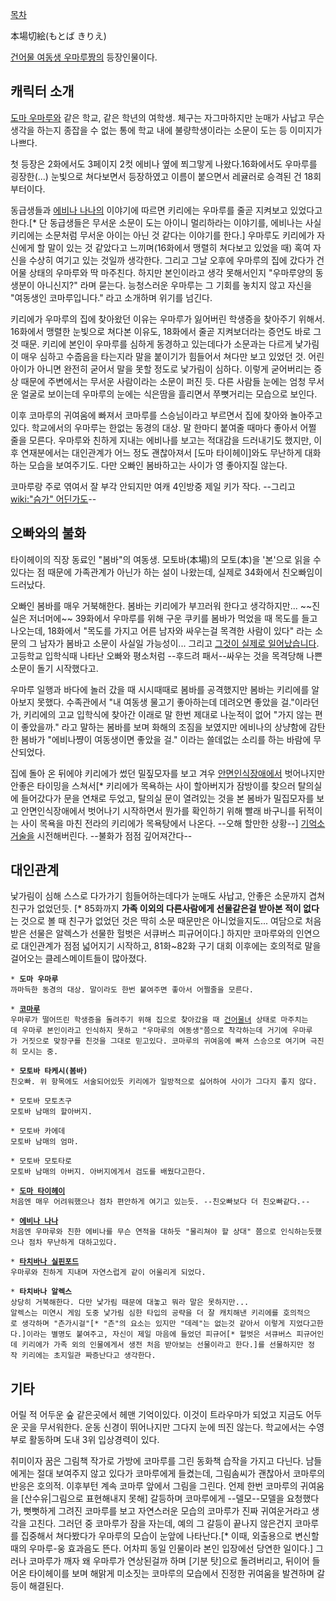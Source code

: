[[목차]]

本場切絵(もとば きりえ)

[[건어물 여동생 우마루짱]]의 등장인물이다.
== 캐릭터 소개 ==
[[도마 우마루]]와 같은 학교, 같은 학년의 여학생. 체구는 자그마하지만 눈매가 사납고 무슨 생각을 하는지 종잡을 수 없는 통에 학교 내에 불량학생이라는 소문이 도는 등 이미지가 나쁘다. 

첫 등장은 2화에서도 3페이지 2컷 에비나 옆에 쬐그맣게 나왔다.16화에서도 우마루를 굉장한(...) 눈빛으로 쳐다보면서 등장하였고 이름이 붙으면서 레귤러로 승격된 건 18회부터이다.

동급생들과 [[에비나 나나]]의 이야기에 따르면 키리에는 우마루를 줄곧 지켜보고 있었다고 한다.[* 단 동급생들은 무서운 소문이 도는 아이니 멀리하라는 이야기를, 에비나는 사실 키리에는 소문처럼 무서운 아이는 아닌 것 같다는 이야기를 한다.] 우마루도 키리에가 자신에게 할 말이 있는 것 같았다고 느끼며(16화에서 맹렬히 쳐다보고 있었을 때) 혹여 자신을 수상히 여기고 있는 것일까 생각한다. 그리고 그날 오후에 우마루의 집에 갔다가 건어물 상태의 우마루와 딱 마주친다. 하지만 본인이라고 생각 못해서인지 "우마루양의 동생분이 아니신지?" 라며 묻는다. 능청스러운 우마루는 그 기회를 놓치지 않고 자신을 "여동생인 코마루입니다." 라고 소개하며 위기를 넘긴다.

키리에가 우마루의 집에 찾아왔던 이유는 우마루가 잃어버린 학생증을 찾아주기 위해서. 16화에서 맹렬한 눈빛으로 쳐다본 이유도, 18화에서 줄곧 지켜보더라는 증언도 바로 그것 때문. 키리에 본인이 우마루를 심하게 동경하고 있는데다가 소문과는 다르게 낯가림이 매우 심하고 수줍음을 타는지라 말을 붙이기가 힘들어서 쳐다만 보고 있었던 것. 어린아이가 아니면 완전히 굳어서 말을 못할 정도로 낯가림이 심하다. 이렇게 굳어버리는 증상 때문에 주변에서는 무서운 사람이라는 소문이 퍼진 듯. 다른 사람들 눈에는 엄청 무서운 얼굴로 보이는데 우마루의 눈에는 식은땀을 흘리면서 쭈뼛거리는 모습으로 보인다. 

이후 코마루의 귀여움에 빠져서 코마루를 스승님이라고 부르면서 집에 찾아와 놀아주고 있다. 학교에서의 우마루는 한없는 동경의 대상. 말 한마디 붙여줄 때마다 좋아서 어쩔 줄을 모른다. 우마루와 친하게 지내는 에비나를 보고는 적대감을 드러내기도 했지만, 이후 연재분에서는 대인관계가 어느 정도 괜찮아져서 [도마 타이헤이]와도 무난하게 대화하는 모습을 보여주기도. 다만 오빠인 봄바하고는 사이가 영 좋아지질 않는다.

코마루랑 주로 엮여서 잘 부각 안되지만 여캐 4인방중 제일 키가 작다. --그리고 [[wiki:"슴가" 어딘가도]]--
== 오빠와의 불화 ==
타이헤이의 직장 동료인 "봄바"의 여동생. 모토바(本場)의 모토(本)을 '본'으로 읽을 수 있다는 점 때문에 가족관계가 아닌가 하는 설이 나왔는데, 실제로 34화에서 친오빠임이 드러났다.

오빠인 봄바를 매우 거북해한다. 봄바는 키리에가 부끄러워 한다고 생각하지만... ~~진실은 저너머에~~ 39화에서 우마루를 위해 구운 쿠키를 봄바가 먹었을 때 목도를 들고 나오는데, 18화에서 "목도를 가지고 어른 남자와 싸우는걸 목격한 사람이 있다" 라는 소문의 그 남자가 봄바고 소문이 사실일 가능성이... 그리고 [[그것이 실제로 일어났습니다]]. 고등학교 입학식때 나타난 오빠와 평소처럼 --후드려 패서--싸우는 것을 목격당해 나쁜 소문이 돌기 시작했다고. 

우마루 일행과 바다에 놀러 갔을 때 시시때때로 봄바를 공격했지만 봄바는 키리에를 알아보지 못했다. 수족관에서 "내 여동생 물고기 좋아하는데 데려오면 좋았을 걸."이라던가, 키리에의 고교 입학식에 찾아간 이래로 말 한번 제대로 나눈적이 없어 "가지 않는 편이 좋았을까." 라고 말하는 봄바를 보며 화해의 조짐을 보였지만 에비나의 상냥함에 감탄한 봄바가 "에비나쨩이 여동생이면 좋았을 걸." 이라는 쓸데없는 소리를 하는 바람에 무산되었다.

집에 돌아 온 뒤에야 키리에가 썼던 밀짚모자를 보고 겨우 [[안면인식장애]]에서 벗어나지만 안좋은 타이밍을 스쳐서[* 키리에가 목욕하는 사이 할아버지가 잠방이를 찾으러 탈의실에 들어갔다가 문을 연채로 두었고, 탈의실 문이 열려있는 것을 본 봄바가 밀집모자를 보고 안면인식장애에서 벗어나기 시작하면서 뭔가를 확인하기 위해 빨래 바구니를 뒤적이는 사이 목욕을 마친 전라의 키리에가 목욕탕에서 나온다. --오해 할만한 상황--] [[코노에 스바루|기억소거술]]을 시전해버린다. --불화가 점점 깊어져간다--

== 대인관계 ==
낯가림이 심해 스스로 다가가기 힘들어하는데다가 눈매도 사납고, 안좋은 소문까지 겹쳐 친구가 없었던듯. [* 85화까지 '''가족 이외의 다른사람에게 선물같은걸 받아본 적이 없다'''는 것으로 볼 때 친구가 없었던 것은 딱히 소문 때문만은 아니었을지도... 여담으로 처음 받은 선물은 알렉스가 선물한 헐벗은 서큐버스 피규어이다.]
하지만 코마루와의 인연으로 대인관계가 점점 넓어지기 시작하고, 81화~82화 구기 대회 이후에는 호의적로 말을 걸어오는 클레스메이트들이 많아졌다.

 * '''도마 우마루'''
 까마득한 동경의 대상. 말이라도 한번 붙여주면 좋아서 어쩔줄을 모른다.

 * '''[[도마 우마루|코마루]]'''
 우마루가 떨어뜨린 학생증을 돌려주기 위해 집으로 찾아갔을 때 [[건어물녀]] 상태로 마주치는데 우마루 본인이라고 인식하지 못하고 "우마루의 여동생"쯤으로 착각하는데 거기에 우마루가 거짓으로 맞장구를 친것을 그대로 믿고있다. 코마루의 귀여움에 빠져 스승으로 여기며 극진히 모시는 중.

 * '''모토바 타케시(봄바)'''
 친오빠. 위 항목에도 서술되어있듯 키리에가 일방적으로 싫어하여 사이가 그다지 좋지 않다.

 * 모토바 모토츠구
 모토바 남매의 할아버지.

 * 모토바 카에데
 모토바 남매의 엄마.

 * 모토바 모토타로
 모토바 남매의 아버지. 아버지에게서 검도를 배웠다고한다. 

 * '''[[도마 타이헤이]]'''
 처음엔 매우 어려워했으나 점차 편안하게 여기고 있는듯. --친오빠보다 더 친오빠같다.--

 * '''[[에비나 나나]]'''
 처음엔 우마루와 친한 에비나를 무슨 연적을 대하듯 "물리쳐야 할 상대" 쯤으로 인식하는듯했으나 점차 무난하게 대하고있다. 

 * '''[[타치바나 실핀포드]]'''
 우마루와 친하게 지내며 자연스럽게 같이 어울리게 되었다. 

 * '''타치바나 알렉스'''
 상당히 거북해한다. 다만 낯가림 때문에 대놓고 뭐라 말은 못하지만... 
 알렉스는 미연시 게임 도중 낯가림 심한 타입의 공략을 더 잘 캐치해낸 키리에를 호의적으로 생각하며 "츤가시걸"[* "츤"의 요소는 있지만 "데레"는 없는것 같아서 이렇게 지었다고한다.]이라는 별명도 붙여주고, 자신이 제일 마음에 들었던 피규어[* 헐벗은 서큐버스 피규어인데 키리에가 가족 외의 인물에게서 생전 처음 받아보는 선물이라고 한다.]를 선물하지만 정작 키리에는 초지일관 짜증난다고 생각한다.
== 기타 ==
어릴 적 어두운 숲 같은곳에서 헤맨 기억이있다. 이것이 트라우마가 되었고 지금도 어두운 곳을 무서워한다.
운동 신경이 뛰어나지만 그다지 눈에 띄진 않는다. 학교에서는 수영부로 활동하며 도내 3위 입상경력이 있다.

취미이자 꿈은 그림책 작가로 가방에 코마루를 그린 동화책 습작을 가지고 다닌다. 남들에게는 절대 보여주지 않고 있다가 코마루에게 들켰는데, 그림솜씨가 괜찮아서 코마루의 반응은 호의적. 이후부턴 계속 코마루 앞에서 그림을 그린다. 언제 한번 코마루의 귀여움을 [산수유|그림으로 표현해내지 못해] 갈등하며 코마루에게 --델모--모델을 요청했다가, 뻣뻣하게 그려진 코마루를 보고 자연스러운 모습의 코마루가 진짜 귀여운거라고 생각을 고친다. 그러던 중 코마루가 잠을 자는데, 예의 그 갈등이 끝나지 않은건지 코마루를 집중해서 쳐다봤다가 우마루의 모습이 눈앞에 나타난다.[* 이때, 외출용으로 변신할 때의 우마루-웅 효과음도 뜬다. 어차피 동일 인물이라 본인 입장에선 당연한 일이다.] 그러나 코마루가 깨자 왜 우마루가 연상된걸까 하며 [기분 탓]으로 돌려버리고, 뒤이어 들어온 타이헤이를 보며 해맑게 미소짓는 코마루의 모습에서 진정한 귀여움을 발견하며 갈등이 해결된다.
